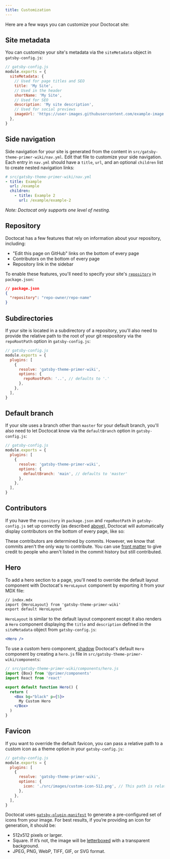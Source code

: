 ```yaml
---
title: Customization
---
```



Here are a few ways you can customize your Doctocat site:

## Site metadata

You can customize your site's metadata via the `siteMetadata` object in `gatsby-config.js`:

```js
// gatsby-config.js
module.exports = {
  siteMetadata: {
    // Used for page titles and SEO
    title: 'My Site',
    // Used in the header
    shortName: 'My Site',
    // Used for SEO
    description: 'My site description',
    // Used for social previews
    imageUrl: 'https://user-images.githubusercontent.com/example-image.png',
  },
}
```

## Side navigation

Side navigation for your site is generated from the content in `src/gatsby-theme-primer-wiki/nav.yml`. Edit that file to customize your side navigation. Each entry in `nav.yml` should have a `title`, `url`, and an optional `children` list to create nested navigation links:

```yml
# src/gatsby-theme-primer-wiki/nav.yml
- title: Example
  url: /example
  children:
    - title: Example 2
      url: /example/example-2
```

_Note: Doctocat only supports one level of nesting._

## Repository

Doctocat has a few features that rely on information about your repository, including:

- "Edit this page on GitHub" links on the bottom of every page
- Contributors on the bottom of every page
- Repository link in the sidebar

To enable these features, you'll need to specify your site's [`repository`](https://docs.npmjs.com/files/package.json#repository) in `package.json`:

```json
// package.json
{
  "repository": "repo-owner/repo-name"
}
```

## Subdirectories

If your site is located in a subdirectory of a repository, you'll also need to provide the relative path to the root of your git respository via the `repoRootPath` option in `gatsby-config.js`:

```js
// gatsby-config.js
module.exports = {
  plugins: [
    {
      resolve: 'gatsby-theme-primer-wiki',
      options: {
        repoRootPath: '..', // defaults to '.'
      },
    },
  ],
}
```

## Default branch

If your site uses a branch other than `master` for your default branch, you'll also need to let Doctocat know via the `defaultBranch` option in `gatsby-config.js`:

```js
// gatsby-config.js
module.exports = {
  plugins: [
    {
      resolve: 'gatsby-theme-primer-wiki',
      options: {
        defaultBranch: 'main', // defaults to 'master'
      },
    },
  ],
}
```

## Contributors

If you have the `repository` in `package.json` and `repoRootPath` in `gatsby-config.js` set up correctly (as described [above](#edit-on-github-link)), Doctocat will automatically display contributors on the bottom of every page, like so:

<BorderBox p={4} mb={3}>
  <Contributors
    contributors={[
      {
        login: 'colebemis',
        latestCommit: {
          url: '#',
          date: '2019-08-15T23:40:19Z',
        },
      },
      {
        login: 'emplums',
        latestCommit: {
          url: '#',
          date: '2019-08-14T00:19:54Z',
        },
      },
    ]}
  />
</BorderBox>

These contributors are determined by commits. However, we know that commits aren't the only way to contribute. You can use [front matter](/usage/front-matter#additional-contributors) to give credit to people who aren't listed in the commit history but still contributed.

## Hero

To add a hero section to a page, you'll need to override the default layout component with Doctocat's `HeroLayout` component by exporting it from your MDX file:

```markdown
// index.mdx
import {HeroLayout} from 'gatsby-theme-primer-wiki'
export default HeroLayout
```

`HeroLayout` is similar to the default layout component except it also renders a `Hero` component displaying the `title` and `description` defined in the `siteMetadata` object from `gatsby-config.js`:

```jsx live
<Hero />
```

To use a custom hero component, [shadow](https://www.gatsbyjs.org/blog/2019-04-29-component-shadowing/) Doctocat's default `Hero` component by creating a `hero.js` file in `src/gatsby-theme-primer-wiki/components`:

```jsx
// src/gatsby-theme-primer-wiki/components/hero.js
import {Box} from '@primer/components'
import React from 'react'

export default function Hero() {
  return (
    <Box bg="black" p={5}>
      My Custom Hero
    </Box>
  )
}
```

## Favicon

If you want to override the default favicon, you can pass a relative path to a custom icon as a theme option in your `gatsby-config.js`:

```js
// gatsby-config.js
module.exports = {
  plugins: [
    {
      resolve: 'gatsby-theme-primer-wiki',
      options: {
        icon: './src/images/custom-icon-512.png', // This path is relative to the root of the site.
      },
    },
  ],
}
```

Doctocat uses [`gatsby-plugin-manifest`](https://www.gatsbyjs.org/packages/gatsby-plugin-manifest/) to generate a pre-configured set of icons from your image. For best results, if you’re providing an icon for generation, it should be:

- 512x512 pixels or larger.
- Square. If it’s not, the image will be [letterboxed](<https://en.wikipedia.org/wiki/Letterboxing_(filming)>) with a transparent background.
- JPEG, PNG, WebP, TIFF, GIF, or SVG format.
